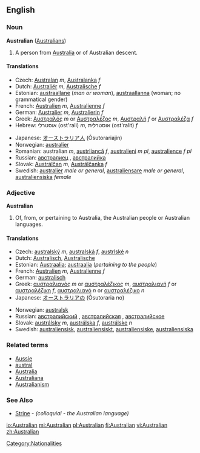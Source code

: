 ==English==
===Noun===
'''Australian''' ([[Australians]])

#A person from [[Australia]] or of Australian descent.

====Translations====
{{top}}
*Czech: [[Australan]] ''m'', [[Australanka]] ''f''
*Dutch: [[Australiër]] ''m'', [[Australische]] ''f''
*Estonian: [[austraallane]] (''man or woman''), [[austraallanna]] (woman; no grammatical gender)
*French: [[Australien]] ''m'', [[Australienne]] ''f''
*German: [[Australier]] ''m'', [[Australierin]] ''f''
*Greek: [[Αυστραλός]] ''m'' or [[Αυστραλέζος]] ''m'', [[Αυστραλή]] ''f'' or [[Αυστραλέζα]] ''f''
*Hebrew: אוסטרלי (ost'rali) ''m'', אוסטרלית (ost'ralit) ''f''
{{mid}}
*Japanese: [[オーストラリア人]] (Ōsutorariajin)
*Norwegian: [[australier]] {{m}}
*Romanian: australian ''m'', [[austrliancă]] ''f'', [[australieni]] ''m pl'', [[australience]] ''f pl''
*Russian: [[австралиец]] {{m}}, [[австралийка]] {{f}}
*Slovak: [[Austrálčan]] ''m'', [[Austrálčanka]] ''f''
*Swedish: [[australier]] ''male or general'', [[australiensare]] ''male or general'', [[australiensiska]] ''female''
{{bottom}}

===Adjective===
'''Australian'''

#Of, from, or pertaining to Australia, the Australian people or Australian languages.

====Translations====
{{top}}
*Czech: [[australský]] ''m'', [[australská]] ''f'', [[austrlské]] ''n''
*Dutch: [[Australisch]], [[Australische]]
*Estonian: [[Austraalia]]; [[austraalia]] (''pertaining to the people'') 
*French: [[Australien]] ''m'', [[Australienne]] ''f''
*German: [[australisch]]
*Greek: [[αυστραλιανός]] ''m'' or [[αυστραλέζικος]] ''m'', [[αυστραλιανή]] ''f'' or [[αυστραλέζικη]] ''f'', [[αυστραλιανό]] ''n'' or [[αυστραλέζικο]] ''n''
*Japanese: [[オーストラリア]]の (Ōsutoraria no)
{{mid}}
*Norwegian: [[australsk]]
*Russian: [[австралийский]] {{m}}, [[австралийская]] {{f}}, [[австралийское]] {{n}}
*Slovak: [[austrálsky]] ''m'', [[austrálska]] ''f'', [[austrálske]] ''n''
*Swedish: [[australiensisk]], [[australiensiskt]], [[australiensiske]], [[australiensiska]]
{{bottom}}

===Related terms===
*[[Aussie]]
*[[austral]]
*[[Australia]]
*[[Australiana]]
*[[Australianism]]

===See Also===
*[[Strine]] - ''(colloquial - the Australian language)''

[[Category:Nationalities]]

[[io:Australian]]
[[mi:Australian]]
[[pl:Australian]]
[[fi:Australian]]
[[vi:Australian]]
[[zh:Australian]]